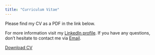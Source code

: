 ```yaml
---
title: "Curriculum Vitae"
---
```


Please find my CV as a PDF in the link below.

For more information visit my [LinkedIn profile](https://www.linkedin.com/in/henrik-schinke-438004135/). If you have any questions, don't hesitate to contact me via [Email](mailto:schinkehenrik@gmail.com). 

<a href="CV.pdf#" class="download" title="Download CV as PDF">Download CV</a>			


